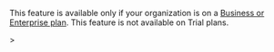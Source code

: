 <Alert>

This feature is available only if your organization is on a <a href="https://sentry.io/pricing/" target="_blank">Business or Enterprise plan</a>. This feature is not available on Trial plans.

</Alert>>
